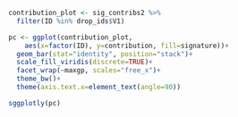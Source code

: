 ```r

contribution_plot <- sig_contribs2 %>%
  filter(ID %in% drop_ids$V1)

pc <- ggplot(contribution_plot,
    aes(x=factor(ID), y=contribution, fill=signature))+
  geom_bar(stat="identity", position="stack")+
  scale_fill_viridis(discrete=TRUE)+
  facet_wrap(~maxgp, scales="free_x")+
  theme_bw()+
  theme(axis.text.x=element_text(angle=90))

sggplotly(pc)
```
